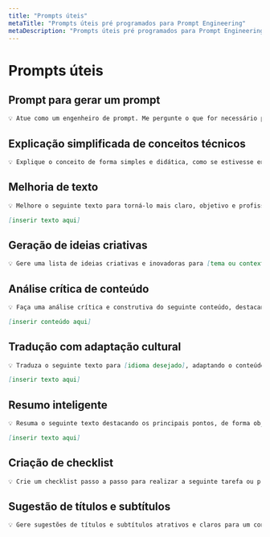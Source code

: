 ```yaml
---
title: "Prompts úteis"
metaTitle: "Prompts úteis pré programados para Prompt Engineering"
metaDescription: "Prompts úteis pré programados para Prompt Engineering"
---
```


# Prompts úteis

## Prompt para gerar um prompt

```markdown
💡 Atue como um engenheiro de prompt. Me pergunte o que for necessário para criar um prompt profissional. Aguarde a minha resposta e, depois de eu responder suas perguntas, gere o melhor prompt baseado nas respostas.
```

## Explicação simplificada de conceitos técnicos

```markdown
💡 Explique o conceito de forma simples e didática, como se estivesse ensinando a um estudante do ensino médio, utilizando exemplos e analogias práticas. Tema: [inserir tema aqui].
```

## Melhoria de texto

```markdown
💡 Melhore o seguinte texto para torná-lo mais claro, objetivo e profissional. Preserve a intenção original e corrija possíveis erros gramaticais:

[inserir texto aqui]
```

## Geração de ideias criativas

```markdown
💡 Gere uma lista de ideias criativas e inovadoras para [tema ou contexto], considerando diferentes abordagens e exemplos práticos.
```

## Análise crítica de conteúdo

```markdown
💡 Faça uma análise crítica e construtiva do seguinte conteúdo, destacando pontos fortes, oportunidades de melhoria e sugestões de reescrita, se necessário:

[inserir conteúdo aqui]
```

## Tradução com adaptação cultural

```markdown
💡 Traduza o seguinte texto para [idioma desejado], adaptando o conteúdo de forma natural para o público local, mantendo o tom e a intenção original:

[inserir texto aqui]
```

## Resumo inteligente

```markdown
💡 Resuma o seguinte texto destacando os principais pontos, de forma objetiva e fiel ao conteúdo original:

[inserir texto aqui]
```

## Criação de checklist

```markdown
💡 Crie um checklist passo a passo para realizar a seguinte tarefa ou processo: [descreva aqui].
```

## Sugestão de títulos e subtítulos

```markdown
💡 Gere sugestões de títulos e subtítulos atrativos e claros para um conteúdo sobre [tema aqui], considerando SEO e legibilidade.
```



